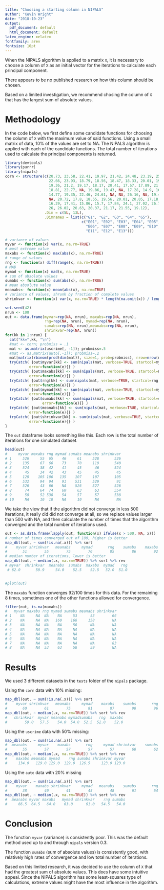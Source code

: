```yaml
---
title: "Choosing a starting column in NIPALS"
author: "Kevin Wright"
date: "2018-10-23"
output:
  pdf_document: default
  html_document: default
latex_engine: xelatex
fontfamily: arev
fontsize: 10pt
---
```


When the NIPALS algorithm is applied to a matrix `X`, it is necessary to choose a column of `X` as an initial vector for the iterations to calculate each principal component.

There appears to be no published research on how this column should be chosen.

Based on a limited investigation, we recommend chosing the column of `X` that has the largest sum of absolute values.

# Methodology

In the code below, we first define some candidate functions for choosing the column of `X` with the maximum value of said functions.  Using a small matrix of data, 10\% of the values are set to NA.  The NIPALS algorithm is applied with each of the candidate functions. The total number of iterations used to calculate the principal components is returned.

```r
library(devtools)
library(purrr)
library(nipals)
corn <- structure(c(20.73, 23.58, 22.41, 19.97, 21.42, 24.48, 23.19, 25.73,
                    22.66, 23.93, 18.79, 18.56, 18.47, 18.33, 20.01, 19.03, 
                    19.36, 21.2, 19.17, 18.17, 20.41, 17.67, 17.89, 21.41,
                    18.81, 22.77, NA, 19.86, 19.43, NA, 17.28, 14.9, 16.52,
                    14.77, 19.35, 22.46, 24.61, NA, NA, 26.16, NA, 19.48,
                    NA, 20.72, 17.8, 18.55, 19.56, 20.01, 20.05, 17.18,
                    16.29, 17.41, 15.86, 15.7, 17.84, 24.1, 27.02, 26.76,
                    26, 26.02, 20.63, 20.37, 21.17, 21.55, 19.12),
                  .Dim = c(5L, 13L),
                  .Dimnames = list(c("G1", "G2", "G3", "G4", "G5"),
                                   c("E01", "E02", "E03", "E04", "E05",
                                     "E06", "E07", "E08", "E09", "E10",
                                     "E11", "E12", "E13")))

# variance of values
myvar <- function(x) var(x, na.rm=TRUE)
# most extreme value
maxabs <- function(x) max(abs(x), na.rm=TRUE)
# range of values
rng <- function(x) diff(range(x, na.rm=TRUE))
# MAD
mymad <- function(x) mad(x, na.rm=TRUE)
# sum of absolute values
sumabs <- function(x) sum(abs(x), na.rm=TRUE)
# mean absolute value
meanabs<- function(x) mean(abs(x), na.rm=TRUE)
# variance of values, shrunk by fraction of complete values
shrinkvar <- function(x) var(x, na.rm=TRUE) * length(na.omit(x)) / length(x)

set.seed(42)
nrun <- 100
out <- data.frame(myvar=rep(NA, nrun), maxabs=rep(NA, nrun),
                  rng=rep(NA, nrun), mymad=rep(NA, nrun),
                  sumabs=rep(NA, nrun),meanabs=rep(NA, nrun),
                  shrinkvar=rep(NA, nrun))
for(kk in 1:nrun) {
  cat("kk=",kk, "\n")
  #mat <- corn; probmiss = .1
  mat <- as.matrix(uscrime[, -1]); probmiss=.5
  #mat <- as.matrix(auto[,-1]); probmiss=.2
  mat[matrix(rbinom(prod(dim(mat)), size=1, prob=probmiss), nrow=nrow(mat)) > 0] <- NA
  tryCatch( {out$myvar[kk] <- sum(nipals(mat, verbose=TRUE, startcol=myvar)$iter) },
           error=function(e){} )
  tryCatch( {out$maxabs[kk] <- sum(nipals(mat, verbose=TRUE, startcol=maxabs)$iter) },
           error=function(e){} )
  tryCatch( {out$rng[kk] <- sum(nipals(mat, verbose=TRUE, startcol=rng)$iter) },
           error=function(e){} )
  tryCatch( {out$mymad[kk] <- sum(nipals(mat, verbose=TRUE, startcol=mymad)$iter) },
           error=function(e){} )
  tryCatch( {out$sumabs[kk] <- sum(nipals(mat, verbose=TRUE, startcol=sumabs)$iter) },
                 error=function(e){} )
  tryCatch( {out$meanabs[kk] <- sum(nipals(mat, verbose=TRUE, startcol=meanabs)$iter) },
           error=function(e){} )
  tryCatch( {out$shrinkvar[kk] <- sum(nipals(mat, verbose=TRUE, startcol=shrinkvar)$iter) },
           error=function(e){} )
}
```

The `out` dataframe looks something like this. Each row is the total number of iterations for one simulated dataset.
```r
head(out)
#     myvar maxabs rng mymad sumabs meanabs shrinkvar
# 1     526     55  65    46     61     528       526
# 2     135     67  66    73     70     119       540
# 3     524     38  42    41     45      46       524
# 4      45     34  42    43     45      45        45
# 5     128    105 106   135    107     107       105
# 6     532     94  94    91    531     529        91
# 7     526     43  66    NA    526     527       526
# 8      74     64  74    60     63      63       554
# 9      58     52 538    54     57      57       538
# 10     NA     10  10    NA     10      NA        NA
```

We take the view that if the algorithm did not converge in less 500 iterations, it really did did not converge at all, so we replace values larger than 500 with NA, and then calculate the number of times that the algorithm converged and the total number of iterations used.

```r
out <- as.data.frame(lapply(out, function(x) ifelse(x > 500, NA, x)))
# number of times converged out of 100, higher is better
map_dbl(out, ~ sum(!is.na(.x))) %>% sort 
#    myvar shrinkvar   meanabs     mymad       rng    sumabs    maxabs 
#       51        55        75        76        85        86        92
# median number of iterations, lower is better
map_dbl(out, ~ median(.x, na.rm=TRUE)) %>% sort %>% rev
# myvar  shrinkvar  meanabs  sumabs  maxabs  mymad   rng
 # 62.0       59.9     54.0    52.5    52.5   52.0  51.0

     
#plot(out)
```

The `maxabs` function converges 92/100 times for this data. For the remaining 8 times, sometimes one of the other functions allowed for convergence.

```r
filter(out, is.na(maxabs))
#   myvar maxabs rng mymad sumabs meanabs shrinkvar
# 1    NA     NA  NA    NA     53      53        66
# 2    NA     NA  NA   160    168     158        NA
# 3    NA     NA  NA    NA     50      NA        NA
# 4    NA     NA  NA    NA     NA      NA        NA
# 5    NA     NA  NA    NA     NA      NA        NA
# 6    NA     NA  NA    NA     NA      NA        NA
# 7    NA     NA  NA    NA     NA      NA        83
# 8    NA     NA  53    63     58      59        NA
```

# Results

We used 3 different datasets in the `tests` folder of the `nipals` package.

Using the `corn` data with 10\% missing:

```r
map_dbl(out, ~ sum(!is.na(.x))) %>% sort
#    myvar shrinkvar   meanabs     mymad    maxabs    sumabs       rng 
#       60        61        75        81        87        90        96 
map_dbl(out, ~ median(.x, na.rm=TRUE)) %>% sort %>% rev
#   shrinkvar  myvar meanabs mymadsumabs   rng  maxabs                    
#        59.0   57.5    54.0  54.0  52.5  52.0    52.0                    
```

Using the `uscrime` data with 50% missing:

```r
map_dbl(out, ~ sum(!is.na(.x))) %>% sort
#  meanabs     myvar    maxabs       rng     mymad shrinkvar    sumabs 
#       55        57        57        57        57        60        62 
map_dbl(out, ~ median(.x, na.rm=TRUE)) %>% sort %>% rev
#    maxabs meanabs mymad    rng sumabs shrinkvar myvar                  
#     134.0   129.0 129.0  129.0  126.5     123.0 123.0                  
```

Using the `auto` data with 20\% missing

```r
map_dbl(out, ~ sum(!is.na(.x))) %>% sort
#    myvar    maxabs shrinkvar     mymad   meanabs    sumabs       rng 
#       38        40        41        45        48        61        64 
map_dbl(out, ~ median(.x, na.rm=TRUE)) %>% sort %>% rev
#  meanabs myvar maxabs   mymad shrinkvar    rng sumabs                 
#     66.5  64.5   64.0    63.0      61.0   54.5   54.0                 
```

# Conclusion

The function `myvar` (variance) is consistently poor. This was the default method used up to and through `nipals` version 0.3.

The function `sumabs` (sum of absolute values) is consistently good, with relatively high rates of convergence and low total number of iterations.

Based on this limited research, it was decided to use the column of `X` that had the greatest sum of absolute values. This does have some intuitive appeal. Since the NIPALS algorithm has some least-squares type of calculations, extreme values might have the most influence in the algorithm.

